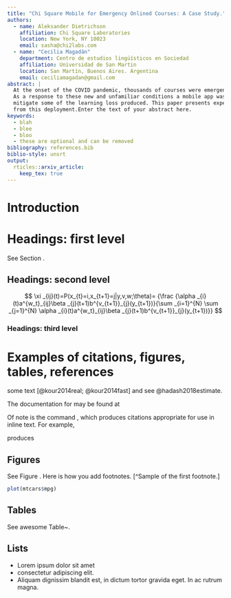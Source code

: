 ```yaml
---
title: "Chi Square Mobile for Emergency Onlined Courses: A Case Study."
authors:
  - name: Aleksander Dietrichson
    affiliation: Chi Square Laboratories
    location: New York, NY 10023
    email: sasha@chi2labs.com
  - name: "Cecilia Magadán"
    department: Centro de estudios lingüísticos en Sociedad
    affiliation: Universidad de San Martin
    location: San Martín, Buenos Aires. Argentina
    email: ceciliamagadan@gmail.com
abstract: |
  At the onset of the COVID pandemic, thousands of courses were emergency onlined. 
  As a response to these new and unfamiliar conditions a mobile app was developed and deployed to 
  mitigate some of the learning loss produced. This paper presents experiences and related findings
  from this deployment.Enter the text of your abstract here.
keywords:
  - blah
  - blee
  - bloo
  - these are optional and can be removed
bibliography: references.bib
biblio-style: unsrt
output: 
  rticles::arxiv_article:
    keep_tex: true
---
```


# Introduction

\lipsum[2]
\lipsum[3]

# Headings: first level
\label{sec:headings}

\lipsum[4] See Section \ref{sec:headings}.

## Headings: second level
\lipsum[5]

$$
\xi _{ij}(t)=P(x_{t}=i,x_{t+1}=j|y,v,w;\theta)= {\frac {\alpha _{i}(t)a^{w_t}_{ij}\beta _{j}(t+1)b^{v_{t+1}}_{j}(y_{t+1})}{\sum _{i=1}^{N} \sum _{j=1}^{N} \alpha _{i}(t)a^{w_t}_{ij}\beta _{j}(t+1)b^{v_{t+1}}_{j}(y_{t+1})}}
$$

### Headings: third level
\lipsum[6]

\paragraph{Paragraph}
\lipsum[7]

# Examples of citations, figures, tables, references
\label{sec:others}

\lipsum[8] some text [@kour2014real; @kour2014fast] and see @hadash2018estimate.

The documentation for \verb+natbib+ may be found at
\begin{center}
  \url{http://mirrors.ctan.org/macros/latex/contrib/natbib/natnotes.pdf}
\end{center}
Of note is the command \verb+\citet+, which produces citations
appropriate for use in inline text.  For example,

\begin{verbatim}
   \citet{hasselmo} investigated\dots
\end{verbatim}

produces

\begin{quote}
  Hasselmo, et al.\ (1995) investigated\dots
\end{quote}

\begin{center}
  \url{https://www.ctan.org/pkg/booktabs}
\end{center}


## Figures

\lipsum[10] 
See Figure \ref{fig:fig1}. Here is how you add footnotes. [^Sample of the first footnote.]

\lipsum[11] 

\begin{figure}
  \centering
  \fbox{\rule[-.5cm]{4cm}{4cm} \rule[-.5cm]{4cm}{0cm}}
  \caption{Sample figure caption.}
  \label{fig:fig1}
\end{figure}

```r
plot(mtcars$mpg)
```


## Tables

\lipsum[12]

See awesome Table~\ref{tab:table}.

\begin{table}
 \caption{Sample table title}
  \centering
  \begin{tabular}{lll}
    \toprule
    \multicolumn{2}{c}{Part}                   \\
    \cmidrule(r){1-2}
    Name     & Description     & Size ($\mu$m) \\
    \midrule
    Dendrite & Input terminal  & $\sim$100     \\
    Axon     & Output terminal & $\sim$10      \\
    Soma     & Cell body       & up to $10^6$  \\
    \bottomrule
  \end{tabular}
  \label{tab:table}
\end{table}

## Lists

- Lorem ipsum dolor sit amet
- consectetur adipiscing elit. 
- Aliquam dignissim blandit est, in dictum tortor gravida eget. In ac rutrum magna.
